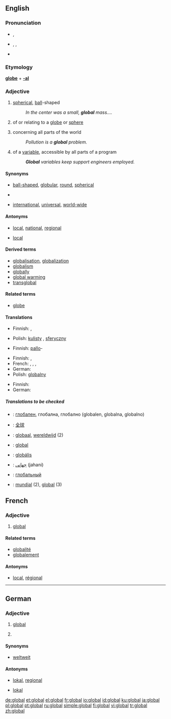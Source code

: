 ==English==

===Pronunciation===
* {{a|UK}} {{IPA|/ˈgləʊbəl/}}, {{SAMPA|/"gl@Ub@l/}}
* {{a|US}} {{AHD|glō'bəl}}, {{IPA|/ˈgloʊbəl/}}, {{SAMPA|/"gloUb@l/}}
*{{rhymes|əʊbəl}}

===Etymology===
'''[[globe]]''' + '''[[-al]]'''

===Adjective===
{{wikipedia}}
{{en-adj}}

# [[spherical]], [[ball]]-shaped
#: ''In the center was a small, '''global''' mass....''
# {{context|not [[comparable]]}} of or relating to a [[globe]] or [[sphere]]
# {{context|not comparable}} concerning all parts of the world
#: ''Pollution is a '''global''' problem.''
# {{context|not comparable|computing}} of a [[variable]], accessible by all parts of a program
#: '''''Global''' variables keep support engineers employed.''

====Synonyms====
*{{sense|spherical}} [[ball-shaped]], [[globular]], [[round]], [[spherical]]
*{{sense|of or relating to a globe or sphere}}
*{{sense|concerning all parts of the world}} [[international]], [[universal]], [[world-wide]]

====Antonyms====
*{{sense|concerning all parts of the world}} [[local]], [[national]], [[regional]]
*{{sense|of a variable, in computing}} [[local]]

====Derived terms====
*[[globalisation]], [[globalization]]
*[[globalism]]
*[[globally]]
*[[global warming]]
*[[transglobal]]

====Related terms====
*[[globe]]

====Translations====
{{trans-top|spherical}}
* Finnish: {{t-|fi|pallomainen}}, {{t+|fi|pyöreä}}
{{trans-mid}}
* Polish: [[kulisty]] {{m}}, [[sferyczny]] {{m}} 
{{trans-bottom}}

{{trans-top|of or relating to a globe or sphere}}
* Finnish: [[pallo]]-
{{trans-mid}}
{{trans-bottom}}

{{trans-top|concerning all parts of the world}}
* Finnish: {{t-|fi|maailmanlaajuinen}}, {{t+|fi|globaali}}
* French: {{t+|fr|global}}, {{t+|fr|global|f}}, {{t+|fr|mondial|m}}, {{t+|fr|mondiale|f}}
* German: {{t+|de|global}}
* Polish: [[globalny]] {{m}}
{{trans-mid}}
{{trans-bottom}}

{{trans-top|of a variable, in computing}}
* Finnish: {{t+|fi|globaali}}
* German: {{t+|de|global}}
{{trans-mid}}
{{trans-bottom}}

=====Translations to be checked=====
*{{ttbc|Bulgarian}}: [[глобален]], глобална, глобално (globalen, globalna, globalno)
*{{ttbc|Chinese}}: [[全球]]
*{{ttbc|Dutch}}: [[globaal]], [[wereldwijd]] (2)
*{{ttbc|French}}: [[#French|global]]
*{{ttbc|Hungarian}}: [[globális]]
*{{ttbc|Persian}}: [[جهانی]] (jahani)
*{{ttbc|Russian}}: [[глобальный]]
*{{ttbc|Spanish}}: [[mundial]] (2), [[#Spanish|global]] (3)

==French==

===Adjective===
{{fr-adj|pm=globaux}}

# [[#English|global]] {{italbrac|concerning the whole world}}

====Related terms====
*[[globalité]]
*[[globalement]]

====Antonyms====
*[[local#French|local]], [[régional]]

----

==German==

===Adjective===
{{de-adj|-}}

# [[#English|global]] {{italbrac|worldwide}}
# {{computing|lang=de}} {{italbrac|worldwide}}

====Synonyms====
*{{sense|worldwide}} [[weltweit]]

====Antonyms====
*{{sense|worldwide}} [[lokal]], [[regional]]
*{{sense|computing}} [[lokal]]

[[de:global]]
[[et:global]]
[[el:global]]
[[fr:global]]
[[io:global]]
[[id:global]]
[[ku:global]]
[[ja:global]]
[[pl:global]]
[[pt:global]]
[[ru:global]]
[[simple:global]]
[[fi:global]]
[[vi:global]]
[[tr:global]]
[[zh:global]]